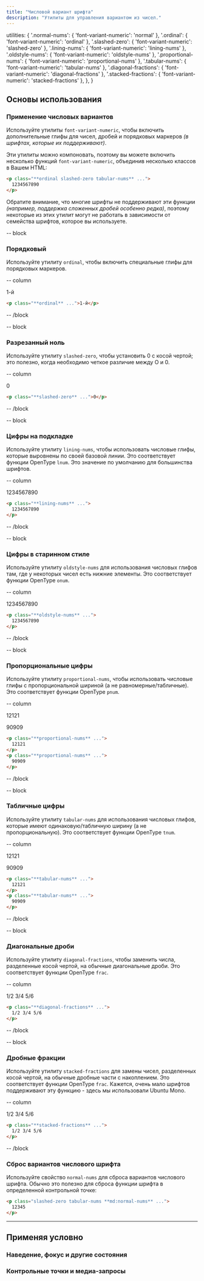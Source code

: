 ```yaml
---
title: "Числовой вариант шрифта"
description: "Утилиты для управления вариантом из чисел."
---
```



  utilities: {
    '.normal-nums': { 'font-variant-numeric': 'normal' },
    '.ordinal': { 'font-variant-numeric': 'ordinal' },
    '.slashed-zero': { 'font-variant-numeric': 'slashed-zero' },
    '.lining-nums': { 'font-variant-numeric': 'lining-nums' },
    '.oldstyle-nums': { 'font-variant-numeric': 'oldstyle-nums' },
    '.proportional-nums': { 'font-variant-numeric': 'proportional-nums' },
    '.tabular-nums': { 'font-variant-numeric': 'tabular-nums' },
    '.diagonal-fractions': { 'font-variant-numeric': 'diagonal-fractions' },
    '.stacked-fractions': { 'font-variant-numeric': 'stacked-fractions' },
  },
}

## Основы использования

### Применение числовых вариантов

Используйте утилиты `font-variant-numeric`, чтобы включить дополнительные глифы для чисел, дробей и порядковых маркеров *(в шрифтах, которые их поддерживают)*.

Эти утилиты можно компоновать, поэтому вы можете включить несколько функций `font-variant-numeric`, объединив несколько классов в Вашем HTML:

```html
<p class="**ordinal slashed-zero tabular-nums** ...">
  1234567890
</p>
```

Обратите внимание, что многие шрифты не поддерживают эти функции *(например, поддержка сложенных дробей особенно редка)*, поэтому некоторые из этих утилит могут не работать в зависимости от семейства шрифтов, которое вы используете.

-- block

### Порядковый

Используйте утилиту `ordinal`, чтобы включить специальные глифы для порядковых маркеров.

-- column

<Example>
  <p class="font-source ordinal text-center text-gray-700 text-lg">1-й</p>
</Example>

```html
<p class="**ordinal** ...">1-й</p>
```

-- /block

-- block

### Разрезанный ноль

Используйте утилиту `slashed-zero`, чтобы установить 0 с косой чертой; это полезно, когда необходимо четкое различие между O и 0.

-- column

<Example>
  <p class="font-source slashed-zero text-center text-gray-700 text-lg">0</p>
</Example>

```html
<p class="**slashed-zero** ...">0</p>
```

-- /block

-- block

### Цифры на подкладке

Используйте утилиту `lining-nums`, чтобы использовать числовые глифы, которые выровнены по своей базовой линии. Это соответствует функции OpenType `lnum`. Это значение по умолчанию для большинства шрифтов.

-- column

<Example>
  <p class="font-source lining-nums text-center text-gray-700 text-lg">1234567890</p>
</Example>

```html
<p class="**lining-nums** ...">
  1234567890
</p>
```

-- /block

-- block

### Цифры в старинном стиле

Используйте утилиту `oldstyle-nums` для использования числовых глифов там, где у некоторых чисел есть нижние элементы. Это соответствует функции OpenType `onum`.

-- column

<Example>
  <p class="font-source oldstyle-nums text-center text-gray-700 text-lg">1234567890</p>
</Example>

```html
<p class="**oldstyle-nums** ...">
  1234567890
</p>
```

-- /block

-- block

### Пропорциональные цифры

Используйте утилиту `proportional-nums`, чтобы использовать числовые глифы с пропорциональной шириной (а не равномерные/табличные). Это соответствует функции OpenType `pnum`.

-- column

<Example>
  <div class="max-w-sm text-right">
    <p class="font-source proportional-nums text-gray-700 text-lg">12121</p>
    <p class="font-source proportional-nums text-gray-700 text-lg">90909</p>
  </div>
</Example>

```html
<p class="**proportional-nums** ...">
  12121
</p>
<p class="**proportional-nums** ...">
  90909
</p>
```

-- /block

-- block

### Табличные цифры

Используйте утилиту `tabular-nums` для использования числовых глифов, которые имеют одинаковую/табличную ширину (а не пропорциональную). Это соответствует функции OpenType `tnum`.

-- column

<Example>
  <div class="max-w-sm text-right">
    <p class="font-source tabular-nums text-gray-700 text-lg">12121</p>
    <p class="font-source tabular-nums text-gray-700 text-lg">90909</p>
  </div>
</Example>

```html
<p class="**tabular-nums** ...">
  12121
</p>
<p class="**tabular-nums** ...">
  90909
</p>
```

-- /block

-- block

### Диагональные дроби

Используйте утилиту `diagonal-fractions`, чтобы заменить числа, разделенные косой чертой, на обычные диагональные дроби. Это соответствует функции OpenType `frac`.

-- column

<Example>
  <p class="font-source diagonal-fractions text-center text-gray-700 text-lg">1/2 3/4 5/6</p>
</Example>

```html
<p class="**diagonal-fractions** ...">
  1/2 3/4 5/6
</p>
```

-- /block

-- block

### Дробные фракции

Используйте утилиту `stacked-fractions` для замены чисел, разделенных косой чертой, на обычные дробные части с накоплением. Это соответствует функции OpenType `frac`. Кажется, очень мало шрифтов поддерживают эту функцию - здесь мы использовали Ubuntu Mono.

-- column

<Example>
  <p class="font-ubuntu-mono stacked-fractions text-center text-gray-700 text-lg">1/2 3/4 5/6</p>
</Example>

```html
<p class="**stacked-fractions** ...">
  1/2 3/4 5/6
</p>
```

-- /block

### Сброс вариантов числового шрифта

Используйте свойство `normal-nums` для сброса вариантов числового шрифта. Обычно это полезно для сброса функции шрифта в определенной контрольной точке:

```html
<p class="slashed-zero tabular-nums **md:normal-nums** ...">
  12345
</p>
```

---

## <Heading ignore>Применяя условно</Heading>

### <Heading ignore>Наведение, фокус и другие состояния</Heading>

<HoverFocusAndOtherStates defaultClass="proportional-nums" featuredClass="tabular-nums" element="p"  />

### <Heading ignore>Контрольные точки и медиа-запросы</Heading>

<BreakpointsAndMediaQueries defaultClass="proportional-nums" featuredClass="tabular-nums" element="p"  />
